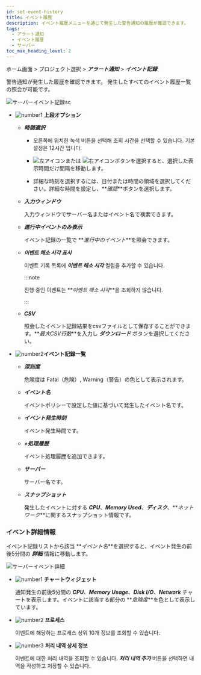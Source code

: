 ```yaml
---
id: set-event-history
title: イベント履歴
description: イベント履歴メニューを通じて発生した警告通知の履歴が確認できます。
tags:
  - アラート通知
  - イベント履歴
  - サーバー
toc_max_heading_level: 2
---
```


ホーム画面 > プロジェクト選択 > **_アラート通知_** > **_イベント記録_**

警告通知が発生した履歴を確認できます。 発生したすべてのイベント履歴一覧の照会が可能です。 

![サーバーイベント記録sc](/img/event-history-server.png)

-   ![number1](/img/number-01.png) **上段オプション**

    -   **_時間選択_**

        -   오른쪽에 위치한 녹색 버튼을 선택해 조회 시간을 선택할 수 있습니다. 기본 설정은 12시간 입니다.

        -   ![左アイコン](/img/left-arrow.svg)または ![右アイコン](/img/right-arrow.svg)ボタンを選択すると、選択した表示時間だけ間隔を移動します。

        -   詳細な時刻を選択するには、日付または時間の領域を選択してください。詳細な時間を設定し、**_確認_**ボタンを選択します。

    -   **_入力ウィンドウ_**  

        入力ウィンドウでサーバー名またはイベント名で検索できます。

    -   **_進行中イベントのみ表示_**

        イベント記録の一覧で **_進行中のイベント_**を照会できます。

    -   **_이벤트 해소 시각 표시_**

        이벤트 기록 목록에 **_이벤트 해소 시각_** 컬럼을 추가할 수 있습니다. 

        :::note

        진행 중인 이벤트는 **_이벤트 해소 시각_**을 조회하지 않습니다.

        :::

    -   **_CSV_**

        照会したイベント記録結果をcsvファイルとして保存することができます。**_最大CSV行数_**を入力し **_ダウンロード_** ボタンを選択してください。

-   ![number2](/img/number-02.png)**イベント記録一覧**

    -   **_深刻度_**

        危険度は <span class='vslow'>Fatal</span>（危険）, <span class='slow'>Warning</span>（警告）の色として表示されます。

    -   **_イベント名_**  

        イベントポリシーで設定した値に基づいて発生したイベント名です。

    -   **_イベント発生時刻_**  

        イベント発生時間です。

    -   **_+処理履歴_**  

        イベント処理履歴を追加できます。

    -   **_サーバー_**  

        サーバー名です。 

    -   **_スナップショット_**  

        発生したイベントに対する **_CPU_**、**_Memory Used_**、**_ディスク_**、**_ネットワーク_**に関するスナップショット情報です。 

### イベント詳細情報

イベント記録リストから該当 **_イベント名_**を選択すると、イベント発生の前後5分間の **_詳細_** 情報に移動します。

![サーバーイベント詳細](/img/server-event-detail.png)

-   ![number1](/img/number-01.png) **チャートウィジェット**

    通知発生の前後5分間の **_CPU_**、**_Memory Usage_**、**_Disk I/O_**、**_Network_** チャートを表示します。イベントに該当する部分の **_危険度_**を色として表示しています。

-   ![number2](/img/number-02.png) **프로세스**

    이벤트에 해당하는 프로세스 상위 10개 정보를 조회할 수 있습니다. 

-   ![number3](/img/number-03.png) **처리 내역 상세 정보**

    이벤트에 대한 처리 내역을 조회할 수 있습니다. **_처리 내역 추가_** 버튼을 선택하면 내역을 작성하고 저장할 수 있습니다.
